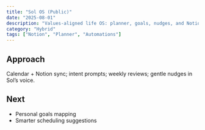```yaml
---
title: "Sol OS (Public)"
date: "2025-08-01"
description: "Values-aligned life OS: planner, goals, nudges, and Notion/Calendar hooks."
category: "Hybrid"
tags: ["Notion", "Planner", "Automations"]
---
```


## Approach
Calendar + Notion sync; intent prompts; weekly reviews; gentle nudges in Sol’s voice.

## Next
- Personal goals mapping
- Smarter scheduling suggestions
